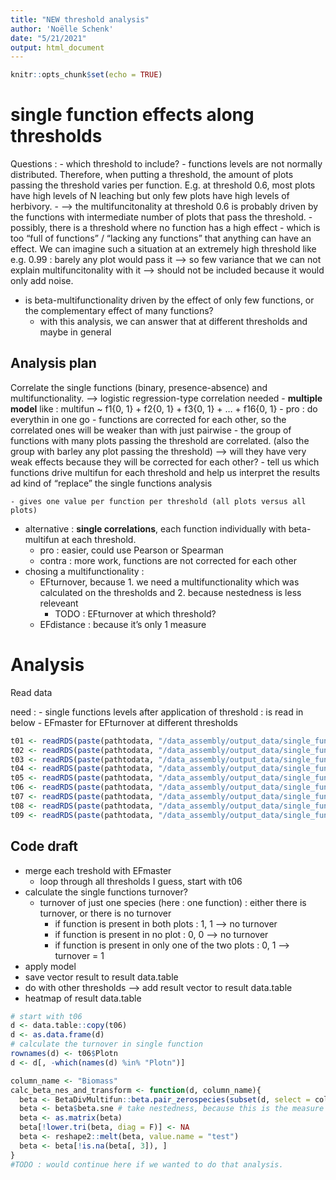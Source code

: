```yaml
---
title: "NEW threshold analysis"
author: 'Noëlle Schenk'
date: "5/21/2021"
output: html_document
---
```


```r
knitr::opts_chunk$set(echo = TRUE)
```

# single function effects along thresholds

Questions : 
- which threshold to include?
    - functions levels are not normally distributed. Therefore, when putting a threshold, the amount of plots passing the threshold varies per function. E.g. at threshold 0.6, most plots have high levels of N leaching but only few plots have high levels of herbivory.
        - --> the multifuncitonality at threshold 0.6 is probably driven by the functions with intermediate number of plots that pass the threshold. 
     - possibly, there is a threshold where no function has a high effect - which is too "full of functions" / "lacking any functions" that anything can have an effect. We can imagine such a situation at an extremely high threshold like e.g. 0.99 : barely any plot would pass it --> so few variance that we can not explain multifuncitonality with it --> should not be included because it would only add noise.

- is beta-multifunctionality driven by the effect of only few functions, or the complementary effect of many functions?
    - with this analysis, we can answer that at different thresholds and maybe in general



## Analysis plan

Correlate the single functions (binary, presence-absence) and multifunctionality.
--> logistic regression-type correlation needed
- **multiple model** like : multifun ~ f1{0, 1} + f2{0, 1} + f3{0, 1} + ... + f16{0, 1}
    - pro : do everythin in one go
        - functions are corrected for each other, so the correlated ones will be weaker than with just pairwise
            - the group of functions with many plots passing the threshold are correlated. (also the group with barley any plot passing the threshold) --> will they have very weak effects because they will be corrected for each other?
        - tell us which functions drive multifun for each threshold and help us interpret the results ad kind of "replace" the single functions analysis

    - gives one value per function per threshold (all plots versus all plots)

- alternative : **single correlations**, each function individually with beta-multifun at each threshold.
  - pro : easier, could use Pearson or Spearman
  - contra : more work, functions are not corrected for each other

- chosing a multifunctionality : 
    - EFturnover, because 1. we need a multifunctionality which was calculated on the thresholds and 2. because nestedness is less releveant
        - TODO : EFturnover at which threshold?
    - EFdistance : because it's only 1 measure


# Analysis
Read data

need : 
- single functions levels after application of threshold : is read in below
- EFmaster for EFturnover at different thresholds
```r
t01 <- readRDS(paste(pathtodata, "/data_assembly/output_data/single_functions_passing_threshold_0.1.Rds", sep = ""))
t02 <- readRDS(paste(pathtodata, "/data_assembly/output_data/single_functions_passing_threshold_0.2.Rds", sep = ""))
t03 <- readRDS(paste(pathtodata, "/data_assembly/output_data/single_functions_passing_threshold_0.3.Rds", sep = ""))
t04 <- readRDS(paste(pathtodata, "/data_assembly/output_data/single_functions_passing_threshold_0.4.Rds", sep = ""))
t05 <- readRDS(paste(pathtodata, "/data_assembly/output_data/single_functions_passing_threshold_0.5.Rds", sep = ""))
t06 <- readRDS(paste(pathtodata, "/data_assembly/output_data/single_functions_passing_threshold_0.6.Rds", sep = ""))
t07 <- readRDS(paste(pathtodata, "/data_assembly/output_data/single_functions_passing_threshold_0.7.Rds", sep = ""))
t08 <- readRDS(paste(pathtodata, "/data_assembly/output_data/single_functions_passing_threshold_0.8.Rds", sep = ""))
t09 <- readRDS(paste(pathtodata, "/data_assembly/output_data/single_functions_passing_threshold_0.9.Rds", sep = ""))
```

## Code draft
- merge each treshold with EFmaster
    - loop through all thresholds I guess, start with t06
- calculate the single functions turnover?
    - turnover of just one species (here : one function) : either there is turnover, or there is no turnover
      - if function is present in both plots : 1, 1 --> no turnover
      - if function is present in no plot    : 0, 0 --> no turnover
      - if function is present in only one of the two plots : 0, 1 --> turnover = 1
- apply model
- save vector result to result data.table
- do with other thresholds --> add result vector to result data.table
- heatmap of result data.table

```r
# start with t06
d <- data.table::copy(t06)
d <- as.data.frame(d)
# calculate the turnover in single function
rownames(d) <- t06$Plotn
d <- d[, -which(names(d) %in% "Plotn")]

column_name <- "Biomass"
calc_beta_nes_and_transform <- function(d, column_name){
  beta <- BetaDivMultifun::beta.pair_zerospecies(subset(d, select = column_name))
  beta <- beta$beta.sne # take nestedness, because this is the measure defining if there is a change in the function
  beta <- as.matrix(beta)
  beta[!lower.tri(beta, diag = F)] <- NA
  beta <- reshape2::melt(beta, value.name = "test")
  beta <- beta[!is.na(beta[, 3]), ]
}
#TODO : would continue here if we wanted to do that analysis.
```

